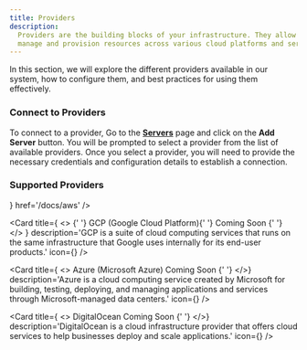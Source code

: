 ```yaml
---
title: Providers
description:
  Providers are the building blocks of your infrastructure. They allow you to
  manage and provision resources across various cloud platforms and services.
---
```


In this section, we will explore the different providers available in our
system, how to configure them, and best practices for using them effectively.

### Connect to Providers

To connect to a provider, Go to the
[**Servers**](https://demo.gointake.ca/settings/servers) page and click on the
**Add Server** button. You will be prompted to select a provider from the list
of available providers. Once you select a provider, you will need to provide the
necessary credentials and configuration details to establish a connection.

### Supported Providers

<Cards className='mb-5'>
  <Card
    title='AWS (Amazon Web Services)'
    description='AWS is a comprehensive cloud computing platform that offers a wide range of services, including computing power, storage, and databases.'
    icon={<AWS />}
    href='/docs/aws'
  />

<Card
  title={
    <>
      {' '}
      GCP (Google Cloud Platform){' '}
      <span className='ml-2 inline-block rounded-md bg-yellow-100 px-2 py-0.5 text-xs font-medium text-yellow-800 dark:bg-yellow-900 dark:text-yellow-100'>
        Coming Soon
      </span>{' '}
    </>
  }
  description='GCP is a suite of cloud computing services that runs on the same infrastructure that Google uses internally for its end-user products.'
  icon={<GCP />}
/>

  <Card
    title={ <> Azure (Microsoft Azure) <span className='ml-2 inline-block rounded-md bg-yellow-100 px-2 py-0.5 text-xs font-medium text-yellow-800 dark:bg-yellow-900 dark:text-yellow-100'>
        Coming Soon
      </span>{' '} </>}
    description='Azure is a cloud computing service created by Microsoft for building, testing, deploying, and managing applications and services through Microsoft-managed data centers.'
    icon={<Azure />}
  />
  
  <Card
    title={ <> DigitalOcean <span className='ml-2 inline-block rounded-md bg-yellow-100 px-2 py-0.5 text-xs font-medium text-yellow-800 dark:bg-yellow-900 dark:text-yellow-100'>
        Coming Soon
      </span>{' '} </>}
    description='DigitalOcean is a cloud infrastructure provider that offers cloud services to help businesses deploy and scale applications.'
    icon={<DigitalOcean />}
  />
</Cards>
